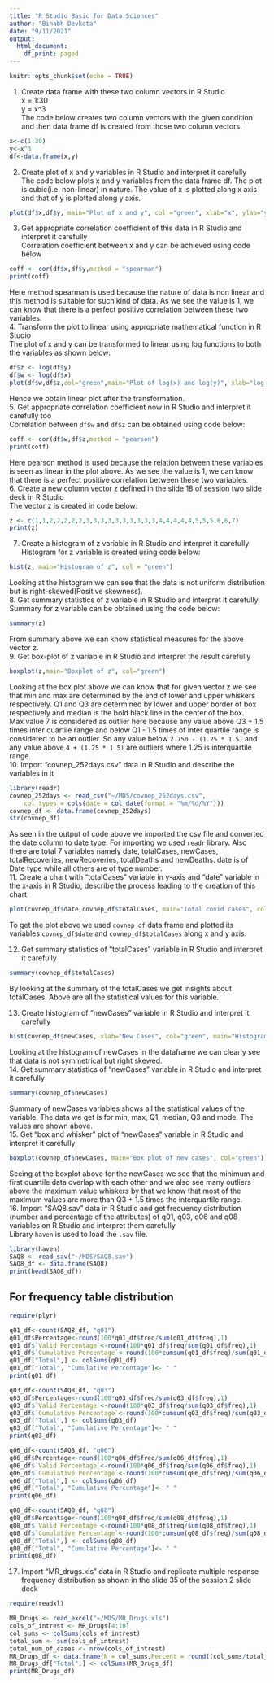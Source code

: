 ```yaml
---
title: "R Studio Basic for Data Sciences"
author: "Binabh Devkota"
date: "9/11/2021"
output:
  html_document:
    df_print: paged
---
```


```r
knitr::opts_chunk$set(echo = TRUE)
```
1. Create data frame with these two column vectors in R Studio  
x = 1:30  
y = x^3  
The code below creates two column vectors with the given condition and then data frame df is created from those two column vectors.
```r
x<-c(1:30)
y<-x^3
df<-data.frame(x,y)
```
2. Create plot of x and y variables in R Studio and interpret it carefully  
The code below plots x and y variables from the data frame df. The plot is cubic(i.e. non-linear) in nature. The value of x is plotted along x axis and that of y is plotted along y axis.
```r
plot(df$x,df$y, main="Plot of x and y", col ="green", xlab="x", ylab="y")
```
  
3. Get appropriate correlation coefficient of this data in R Studio and interpret it carefully  
Correlation coefficient between x and y can be achieved using code below
```r
coff <- cor(df$x,df$y,method = "spearman")
print(coff)
```
Here method spearman is used because the nature of data is non linear and this method is suitable for such kind of data. As we see the value is 1, we can know that there is a perfect positive correlation between these two variables.  
4. Transform the plot to linear using appropriate mathematical function in R Studio  
The plot of x and y can be transformed to linear using log functions to both the variables as shown below:
```r
df$z <- log(df$y)
df$w <- log(df$x)
plot(df$w,df$z,col="green",main="Plot of log(x) and log(y)", xlab="log(x)", ylab="log(y)")
```
  
Hence we obtain linear plot after the transformation.  
5. Get appropriate correlation coefficient now in R Studio and interpret it carefully too  
Correlation between `df$w` and `df$z` can be obtained using code below:  
```r
coff <- cor(df$w,df$z,method = "pearson")
print(coff)
```
  
Here pearson method is used because the relation between these variables is seen as linear in the plot above. As we see the value is 1, we can know that there is a perfect positive correlation between these two variables.  
6. Create a new column vector z defined in the slide 18 of session two slide deck in R Studio  
The vector z is created in code below:  
```r
z <- c(1,1,2,2,2,2,2,3,3,3,3,3,3,3,3,3,3,4,4,4,4,4,5,5,5,6,6,7)
print(z)
```
  
7. Create a histogram of z variable in R Studio and interpret it carefully  
Histogram for z variable is created using code below:
```r
hist(z, main="Histogram of z", col = "green")
```
  
Looking at the histogram we can see that the data is not uniform distribution but is right-skewed(Positive skewness).  
8. Get summary statistics of z variable in R Studio and interpret it carefully  
Summary for z variable can be obtained using the code below:  
```r
summary(z)
```
  
From summary above we can know statistical measures for the above vector z.  
9. Get box-plot of z variable in R Studio and interpret the result carefully
```r
boxplot(z,main="Boxplot of z", col="green")
```
  
Looking at the box plot above we can know that for given vector z we see that min and max are determined by the end of lower and upper whiskers respectively. Q1 and Q3 are determined by lower and upper border of box respectively and median is the bold black line in the center of the box.  
Max value 7 is considered as outlier here because any value above Q3 + 1.5 times inter quartile range and below Q1 - 1.5 times of inter quartile range is considered to be an outlier. So any value below `2.750 - (1.25 * 1.5) ` and any value above `4 + (1.25 * 1.5)` are outliers where 1.25 is interquartile range.  
10. Import “covnep_252days.csv” data in R Studio and describe the variables in it  
```r
library(readr)
covnep_252days <- read_csv("~/MDS/covnep_252days.csv", 
    col_types = cols(date = col_date(format = "%m/%d/%Y")))
covnep_df <- data.frame(covnep_252days)
str(covnep_df)
```
  
As seen in the output of code above we imported the csv file and converted the date column to date type. For importing we used `readr` library. Also there are total 7 variables namely date, totalCases, newCases, totalRecoveries, newRecoveries, totalDeaths and newDeaths. date is of Date type while all others are of type number.  
11. Create a chart with “totalCases” variable in y-axis and “date” variable in the x-axis in R Studio, describe the process leading to the creation of this chart  
```r
plot(covnep_df$date,covnep_df$totalCases, main="Total covid cases", col="green", xlab="Date", ylab="Total cases")
```
  
To get the plot above we used `covnep_df` data frame and plotted its variables `covnep_df$date` and `covnep_df$totalCases` along x and y axis.

12. Get summary statistics of “totalCases” variable in R Studio and interpret it carefully  
```r
summary(covnep_df$totalCases)
```
  
By looking at the summary of the totalCases we get insights about totalCases. Above are all the statistical values for this variable.

13. Create histogram of “newCases” variable in R Studio and interpret it carefully  
```r
hist(covnep_df$newCases, xlab="New Cases", col="green", main="Histogram of new cases")
```
  
Looking at the histogram of newCases in the dataframe we can clearly see that data is not symmetrical but right skewed.  
14. Get summary statistics of “newCases” variable in R Studio and interpret it carefully  
```r
summary(covnep_df$newCases)
```
  
Summary of newCases variables shows all the statistical values of the variable. The data we get is for min, max, Q1, median, Q3 and mode. The values are shown above.  
15. Get “box and whisker” plot of “newCases” variable in R Studio and interpret it carefully  
```r
boxplot(covnep_df$newCases, main="Box plot of new cases", col="green")
```
  
Seeing at the boxplot above for the newCases we see that the minimum and first quartile data overlap with each other and we also see many outliers above the maximum value whiskers by that we know that most of the maximum values are more than Q3 + 1.5 times the interquartile range.   
16. Import “SAQ8.sav” data in R Studio and get frequency distribution (number and percentage of the attributes) of q01, q03, q06 and q08 variables on R Studio and interpret them carefully  
Library `haven` is used to load the `.sav` file.
```r
library(haven)
SAQ8 <- read_sav("~/MDS/SAQ8.sav")
SAQ8_df <- data.frame(SAQ8)
print(head(SAQ8_df))
```
## For frequency table distribution
```r
require(plyr)
```
```r
q01_df<-count(SAQ8_df, "q01")
q01_df$Percentage<-round(100*q01_df$freq/sum(q01_df$freq),1)
q01_df$`Valid Percentage`<-round(100*q01_df$freq/sum(q01_df$freq),1)
q01_df$`Cumulative Percentage`<-round(100*cumsum(q01_df$freq)/sum(q01_df$freq),1)
q01_df["Total",] <- colSums(q01_df)
q01_df["Total", "Cumulative Percentage"]<- " "
print(q01_df)
```
```r
q03_df<-count(SAQ8_df, "q03")
q03_df$Percentage<-round(100*q03_df$freq/sum(q03_df$freq),1)
q03_df$`Valid Percentage`<-round(100*q03_df$freq/sum(q03_df$freq),1)
q03_df$`Cumulative Percentage`<-round(100*cumsum(q03_df$freq)/sum(q03_df$freq),1)
q03_df["Total",] <- colSums(q03_df)
q03_df["Total", "Cumulative Percentage"]<- " "
print(q03_df)
```
```r
q06_df<-count(SAQ8_df, "q06")
q06_df$Percentage<-round(100*q06_df$freq/sum(q06_df$freq),1)
q06_df$`Valid Percentage`<-round(100*q06_df$freq/sum(q06_df$freq),1)
q06_df$`Cumulative Percentage`<-round(100*cumsum(q06_df$freq)/sum(q06_df$freq),1)
q06_df["Total",] <- colSums(q06_df)
q06_df["Total", "Cumulative Percentage"]<- " "
print(q06_df)
```
```r
q08_df<-count(SAQ8_df, "q08")
q08_df$Percentage<-round(100*q08_df$freq/sum(q08_df$freq),1)
q08_df$`Valid Percentage`<-round(100*q08_df$freq/sum(q08_df$freq),1)
q08_df$`Cumulative Percentage`<-round(100*cumsum(q08_df$freq)/sum(q08_df$freq),1)
q08_df["Total",] <- colSums(q08_df)
q08_df["Total", "Cumulative Percentage"]<- " "
print(q08_df)
```
  
17. Import “MR_drugs.xls” data in R Studio and replicate multiple response frequency distribution as shown in the slide 35 of the session 2 slide deck  
```r
require(readxl)
```
```r
MR_Drugs <- read_excel("~/MDS/MR_Drugs.xls")
cols_of_intrest <- MR_Drugs[4:10]
col_sums <- colSums(cols_of_intrest)
total_sum <- sum(cols_of_intrest)
total_num_of_cases <- nrow(cols_of_intrest)
MR_Drugs_df <- data.frame(N = col_sums,Percent = round((col_sums/total_sum)*100,1), `Percent of cases` = round((col_sums/total_num_of_cases)*100,1),check.names = FALSE)
MR_Drugs_df["Total",] <- colSums(MR_Drugs_df)
print(MR_Drugs_df)
```









